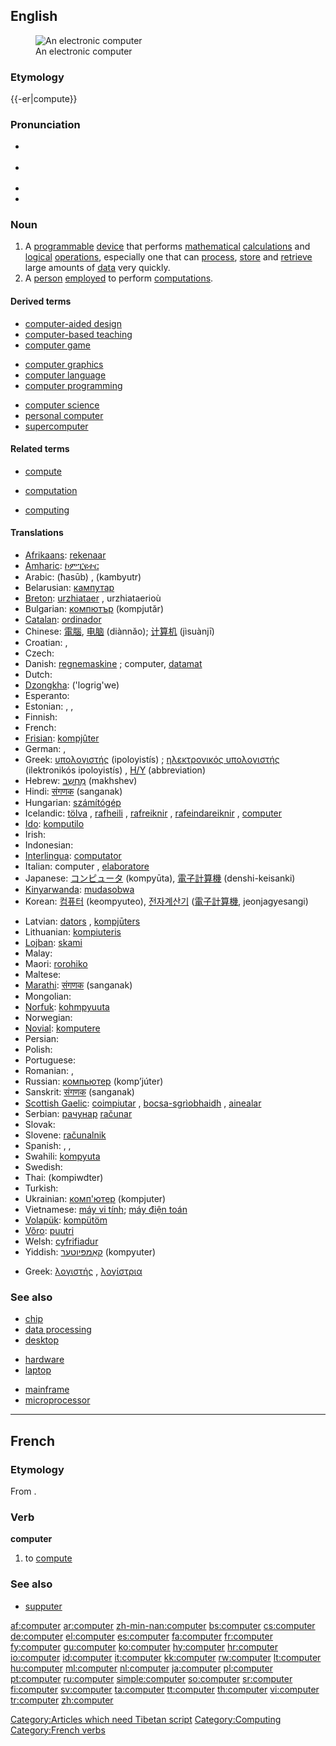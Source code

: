 {{see|Computer}}
{{wikipedia}}
==English==
[[Image:Science museum 025 adjusted.jpg|thumb|An electronic computer]]

===Etymology===
{{-er|compute}}

===Pronunciation===
* {{a|RP}} {{IPA|/kəmˈpjuːtə/}}
* {{a|US}} {{IPA|/kəmˈpjuːtɚ/}}
* {{audio|en-us-computer.ogg|Audio (US)}}
* {{rhymes|uːtə(r)}}

===Noun===
{{en-noun}}

# A [[programmable]] [[device]] that performs [[mathematical]] [[calculation]]s and [[logical]] [[operation]]s, especially one that can [[process]], [[store]] and [[retrieve]] large amounts of [[data]] very quickly.
# A [[person]] [[employ]]ed to perform [[computation]]s.

====Derived terms====
{{rel-top3|Derived terms}}
* [[computer-aided design]]
* [[computer-based teaching]]
* [[computer game]]
{{rel-mid3}}
* [[computer graphics]]
* [[computer language]]
* [[computer programming]]
{{rel-mid3}}
* [[computer science]]
* [[personal computer]]
* [[supercomputer]]
{{rel-bottom}}

====Related terms====
{{rel-top3}}
* [[compute]]
{{rel-mid3}}
* [[computation]]
{{rel-mid3}}
* [[computing]]
{{rel-bottom}}

====Translations====
{{rfv|Mongolian doesn’t have gender — is this translation right or just a cut-and-paste from Russian?}}
{{trans-top|A programmable device}}
*[[Afrikaans]]: [[rekenaar]]
*[[Amharic]]: [[ኮምፒዩተር]]
*Arabic: {{ARchar|[[حاسوب]]}} (ħasūb) {{m}}, {{ARchar|[[كمبيوتر]]}} (kambyutr) {{m}}
*Belarusian: [[кампутар]]
*[[Breton]]: [[urzhiataer]] {{m}}, urzhiataerioù {{p}}
*Bulgarian: [[компютър]] (kompjutǎr) {{m}}
*[[Catalan]]: [[ordinador]] {{m}}
*Chinese: [[電腦]], [[电脑]] (diànnǎo); [[计算机]] (jìsuànjī)
*Croatian: {{t+|hr|računalo|n}}, {{t-|hr|kompjutor|m}}
* Czech: {{t+|cs|počítač|m}}
*Danish: [[regnemaskine]] {{c}}; computer, [[datamat]] {{c}}
* Dutch: {{t+|nl|computer|m}}
*[[Dzongkha]]: ('logrig'we)
*Esperanto: {{t|eo|komputilo|xs=Esperanto}}
* Estonian: {{t+|et|arvuti}}, {{t-|et|kompuuter}}, {{t+|et|raal}}
* Finnish: {{t+|fi|tietokone}}
*French: {{t+|fr|ordinateur|m}}
*[[Frisian]]: [[kompjûter]] {{m}}
* German: {{t+|de|Computer|m}}, {{t+|de|Rechner|m}}
*Greek: [[υπολογιστής]] (ipoloyistís) {{m}}; [[ηλεκτρονικός υπολογιστής]] (ilektronikós ipoloyistís) {{m}}, [[Η/Υ]] (abbreviation)
*Hebrew: [[מחשב|מַחְשֵב]] (makhshev) {{m}}
*Hindi: [[संगणक]] (sanganak) {{g|Hindi}}
*Hungarian: [[számítógép]]
*Icelandic: [[tölva]] {{f}}, [[rafheili]] {{m}} {{italbrac|obsolete}}, [[rafreiknir]] {{m}} {{italbrac|obsolete}}, [[rafeindareiknir]] {{m}} {{italbrac|obsolete}}, [[#Icelandic|computer]] {{f}} {{italbrac|obsolete}}
*[[Ido]]: [[komputilo]]
* Irish: {{t+|ga|ríomhaire|m|xs=Irish}}
* Indonesian: {{t-|id|komputer|xs=Indonesian}}
*[[Interlingua]]: [[computator]]
*Italian: computer {{m}}, [[elaboratore]] {{m}}
*Japanese: [[コンピュータ]] (kompyūta), [[電子計算機]] (denshi-keisanki)
*[[Kinyarwanda]]: [[mudasobwa]]
*Korean: [[컴퓨터]] (keompyuteo), [[전자계산기]] ([[電子計算機]], jeonjagyesangi)
{{trans-mid}}
*Latvian: [[dators]] {{m}}, [[kompjūters]] {{m}}
*Lithuanian: [[kompiuteris]] {{m}}
*[[Lojban]]: [[skami]]
* Malay: {{t-|ms|komputer|xs=Malay}}
*Maori: [[rorohiko]]
* Maltese: {{t-|mt|kompjuter|m|xs=Maltese}}
*[[Marathi]]: [[संगणक]] (sanganak)
* Mongolian: {{t-|mn|компьютер|m|tr=kompyuter|xs=Mongolian}}
*[[Norfuk]]: [[kohmpyuuta]]
* Norwegian: {{t-|no|datamaskin|m}}
*[[Novial]]: [[komputere]]
* Persian: {{t+|fa|رایانه|alt=رایانِه|tr=rāyāne|sc=FAchar|xs=Persian}}
* Polish: {{t+|pl|komputer|m}}
*Portuguese: {{t+|pt|computador|m}}
* Romanian: {{t-|ro|computer|n}}, {{t-|ro|calculator|n}}
*Russian: [[компьютер]] (komp’júter) {{m}}
*Sanskrit: [[संगणक]] (sanganak)
*[[Scottish Gaelic]]: [[coimpiutar]] {{m}}, [[bocsa-sgrìobhaidh]] {{m}}, [[ainealar]] {{m}}
*Serbian: [[рачунар]] {{m}} [[računar]] {{m}}
* Slovak: {{t+|sk|počítač|m}}
*Slovene: [[računalnik]] {{m}}
*Spanish: {{qualifier|Chile|Colombia}} {{t+|es|computador|m}}, {{qualifier|Latin America}} {{t+|es|computadora|f}}, {{italbrac|Spain}} {{t+|es|ordenador|m}}
*Swahili: [[kompyuta]] {{italbrac|noun 9/10}}
* Swedish: {{t+|sv|dator|c}}
*Thai: {{THchar|[[คอมพิวเตอร์]]}} (kompiwdter)
* Turkish: {{t+|tr|bilgisayar}}
*Ukrainian: [[комп'ютер]] (kompjuter) {{m}}
*Vietnamese: [[máy vi tính]]; [[máy điện toán]]
*[[Volapük]]: [[kompütöm]]
*[[Võro]]: [[puutri]]
*Welsh: [[cyfrifiadur]] {{m}}
*Yiddish: [[קאָמפּיוטער]] (kompyuter) {{m}}
{{trans-bottom}}

{{trans-top|A person employed to perform computations}}
*Greek: [[λογιστής]] {{italbrac|logistis}} {{m}}, [[λογίστρια]] {{italbrac|logistria}} {{f}}
{{trans-mid}}
{{trans-bottom}}

===See also===
{{rel-top3|See also}}
*[[chip]]
*[[data processing]]
*[[desktop]]
{{rel-mid3}}
*[[hardware]]
*[[laptop]]
{{rel-mid3}}
*[[mainframe]]
*[[microprocessor]]
{{rel-bottom}}

[[Category:Articles which need Tibetan script]]
[[Category:Computing]]

----
==French==
===Etymology===
From {{L.}} {{term|computo|computāre|to compute, sum up}}.

===Verb===
'''computer'''
#{{italbrac|old}} to [[compute]]

===See also===
*[[supputer]]

[[Category:French verbs]]

[[af:computer]]
[[ar:computer]]
[[zh-min-nan:computer]]
[[bs:computer]]
[[cs:computer]]
[[de:computer]]
[[el:computer]]
[[es:computer]]
[[fa:computer]]
[[fr:computer]]
[[fy:computer]]
[[gu:computer]]
[[ko:computer]]
[[hy:computer]]
[[hr:computer]]
[[io:computer]]
[[id:computer]]
[[it:computer]]
[[kk:computer]]
[[rw:computer]]
[[lt:computer]]
[[hu:computer]]
[[ml:computer]]
[[nl:computer]]
[[ja:computer]]
[[pl:computer]]
[[pt:computer]]
[[ru:computer]]
[[simple:computer]]
[[so:computer]]
[[sr:computer]]
[[fi:computer]]
[[sv:computer]]
[[ta:computer]]
[[tt:computer]]
[[th:computer]]
[[vi:computer]]
[[tr:computer]]
[[zh:computer]]